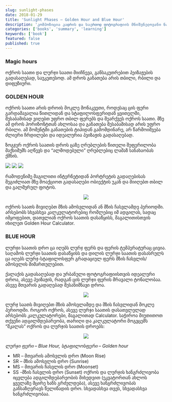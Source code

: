 ```yaml
---
slug: sunlight-phases
date: 2018-01-29
title: 'Sunlight Phases – Golden Hour and Blue Hour'
description: 'კომპოზიცია კადრის და საერთოდ ფოტოგრაფიის მნიშვნელოვანი ნაწილია. კომპოზიცია არის ობიექტ(ებ)ის და ფონის განლაგება სურათზე. კარგი კომპოზიცია არ მოითხოვს ძვირადღირებული კამერის შეძენას ან ფოტოგრაფიის ტექნიკური ასპექტების დეტალურ ცოდნას.'
categories: ['books', 'summary', 'learning']
keywords: ['book']
featured: false
published: true
---
```


### Magic hours
ოქროს საათი და ლურჯი საათი მიიჩნევა, განსაკუთრებით პეიზაჟების გადასაღებად, საუკეთესოდ. ამ დროს განათება არის თბილი, რბილი და დიფუზიური.

### GOLDEN HOUR
ოქროს საათი არის დროის მოკლე მონაკვეთი, როდესაც ცის ფერი გარდამავალია წითლიდან და სტაფილოსფერიდან ყვითელში, შესაბამისად ვიღებთ უფრო თბილ ფერებს და შეარქვეს ოქროს საათი. მზე ამ დროს ჰორიზონტთან ახლოსაა და განათება შესაბამისად არის უფრო რბილი. ამ მომენტში განათების ტიპიდან გამომდინარე, არ წარმოიშვება ძლიერი ჩრდილები და იდეალურია პეიზაჟის გადასაღებად.

ზოგჯერ ოქროს საათის დროს ცაზე ღრუბლების წითელი შეფერილობა მაქსიმუმს აღწევს და “ალმოდებული” ღრუბლებიც ლამაზ სანახაობას ქმნის.

<p class="flex justify-center mx-auto">
  <img src="https://zolianipanda.files.wordpress.com/2018/01/sunset-artrutx.jpg?w=222&h=222&crop=1&zoom=2" />
  <img src="https://zolianipanda.files.wordpress.com/2018/01/pexels-photo-174524.jpeg?w=222&h=222&crop=1&zoom=2" />
  <img src="https://zolianipanda.files.wordpress.com/2018/01/sunset-artrutx.jpg?w=222&h=222&crop=1&zoom=2" />
</p>

რამოდენიმე მაგილითი ინტერნეტიდან
პორტრეტის გადაღებისას შეგიძლიათ მზე მოაქციოთ გადასაღები ობიექტის უკან და მიიღებთ თბილ და გალმურულ ფოტოს.


<p align="middle">
  <img src="https://zolianipanda.files.wordpress.com/2018/01/portrait-golden-hour.jpg" />
</p>

ოქროს საათს მივიღებთ მზის ამოსვლიდან ან მზის ჩასვლამდე პერიოდში. არსებობს სხვასხვა კალკულატორებიც რომლებიც იმ ადგილას, სადაც იმყოფებით, დათვლიან ოქროს საათის დასაწყისს, მაგალითისთვის იხილეთ Golden Hour Calculator.

### BLUE HOUR
ლურჯი საათის დრო ცა იღებს ლურჯ ფერს და ფერის ტემპერატურაც ცივია. საღამოს ლურჯი საათის დასაწყისს და დილის ლურჯი საათის დასასრულს ცა იღებს ლურჯ-სტაფილოსფერ გრადაციულ ფერს მზის ჩასვლის/ამოსვლის მიმართულებით.

ქალაქის გადასაღებად და ურბანული ფოტოგრაფიისთვის იდეალური დროა, ასევე პეიზაჟის, რადგან ცის ლურჯი ფერის მრავალი ტონალობაა. ასევე მთვარის გადაღებად შესანიშნავი დროა.


<p align="middle">
  <img src="https://zolianipanda.files.wordpress.com/2018/01/hb_sa-farola.jpg" />
</p>

ლურჯ საათს მივიღებთ მზის ამოსვლამდე და მზის ჩასვლიდან მოკლე პერიოდში. როგორ ოქროს, ასევე ლურჯი საათის დასათვლელად არსებობს კალკულატორები, მაგალითად Calculator. საჭიროა მიუთითოთ თქვენი ადგილმდებარეობა, თარიღი და კალკულატორი მოგვცემს “შკალას” ოქროს და ლურჯის საათის დროებს:


<p align="middle">
  <img src="https://zolianipanda.files.wordpress.com/2018/01/image-2018-01-27-at-4-06-29-pm.png?w=1440" />
</p>

*ლურჯი ფერი – Blue Hour, სტაფილოსფერი – Golden hour*


* MR – მთვარის ამოსვლის დრო (Moon Rise)
* SR – მზის ამოსვლის დრო (Sunrise)
* MS – მთვარის ჩასვლის დრო (Moonset)
* SS -მზის ჩასვლის დრო (Sunset)
ოქროს და ლურჯის ხანგრძლივობა იცვლება ადგილმდებარეობის მიხედვით (ეკვატორთან ახლოს ყველაზე მცირე ხანს გრძელდება), ასევე ხანგრძლივობას განსაზღვრავს წელიწადის დრო. სხვადასხვა თვეს, სხვადასხვა ხანგრძლივობაა.